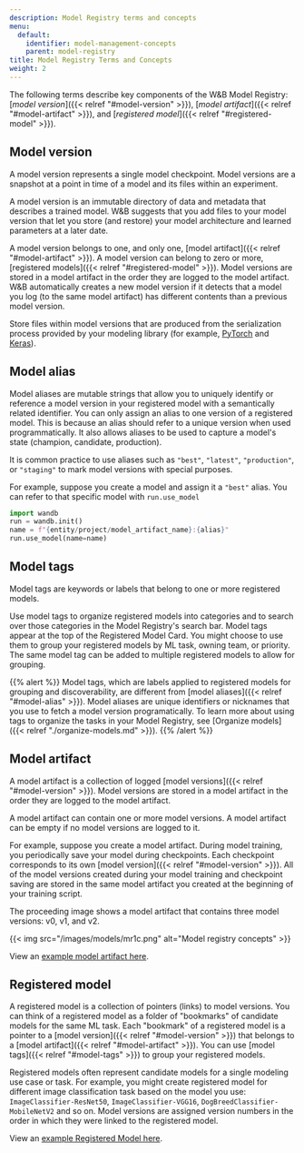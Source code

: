 ```yaml
---
description: Model Registry terms and concepts
menu:
  default:
    identifier: model-management-concepts
    parent: model-registry
title: Model Registry Terms and Concepts
weight: 2
---
```


The following terms describe key components of the W&B Model Registry: [*model version*]({{< relref "#model-version" >}}), [*model artifact*]({{< relref "#model-artifact" >}}), and [*registered model*]({{< relref "#registered-model" >}}).

## Model version
A model version represents a single model checkpoint. Model versions are a snapshot at a point in time of a model and its files within an experiment. 

A model version is an immutable directory of data and metadata that describes a trained model. W&B suggests that you add files to your model version that let you store (and restore) your model architecture and learned parameters at a later date. 

A model version belongs to one, and only one, [model artifact]({{< relref "#model-artifact" >}}). A model version can belong to zero or more, [registered models]({{< relref "#registered-model" >}}). Model versions are stored in a model artifact in the order they are logged to the model artifact. W&B automatically creates a new model version if it detects that a model you log (to the same model artifact) has different contents than a previous model version.

Store files within model versions that are produced from the serialization process provided by your modeling library (for example, [PyTorch](https://pytorch.org/tutorials/beginner/saving_loading_models.html) and [Keras](https://www.tensorflow.org/guide/keras/save_and_serialize)).

<!-- [INSERT IMAGE] -->

## Model alias

Model aliases are mutable strings that allow you to uniquely identify or reference a model version in your registered model with a semantically related identifier. You can only assign an alias to one version of a registered model. This is because an alias should refer to a unique version when used programmatically. It also allows aliases to be used to capture a model's state (champion, candidate, production).

It is common practice to use aliases such as  `"best"`, `"latest"`, `"production"`, or `"staging"` to mark model versions with special purposes.

For example, suppose you create a model and assign it a `"best"` alias. You can refer to that specific model with `run.use_model` 

```python
import wandb
run = wandb.init()
name = f"{entity/project/model_artifact_name}:{alias}"
run.use_model(name=name)
```

## Model tags
Model tags are keywords or labels that belong to one or more registered models.

Use model tags to organize registered models into categories and to search over those categories in the Model Registry's search bar. Model tags appear at the top of the Registered Model Card. You might choose to use them to group your registered models by ML task, owning team, or priority. The same model tag can be added to multiple registered models to allow for grouping. 

{{% alert %}}
Model tags, which are labels applied to registered models for grouping and discoverability, are different from [model aliases]({{< relref "#model-alias" >}}). Model aliases are unique identifiers or nicknames that you use to fetch a model version programatically. To learn more about using tags to organize the tasks in your Model Registry, see [Organize models]({{< relref "./organize-models.md" >}}).
{{% /alert %}}


## Model artifact
A model artifact is a collection of logged [model versions]({{< relref "#model-version" >}}). Model versions are stored in a model artifact in the order they are logged to the model artifact. 

A model artifact can contain one or more model versions. A model artifact can be empty if no model versions are logged to it. 

For example, suppose you create a model artifact. During model training, you periodically save your model during checkpoints. Each checkpoint corresponds to its own [model version]({{< relref "#model-version" >}}). All of the model versions created during your model training and checkpoint saving are stored in the same model artifact you created at the beginning of your training script.

<!-- and will be assigned a version number depending on the sequence in which they were logged. A new version is automatically created when the contents of the latest version that was logged has changed.  -->


The proceeding image shows a model artifact that contains three model versions: v0, v1, and v2.

{{< img src="/images/models/mr1c.png" alt="Model registry concepts" >}}

View an [example model artifact here](https://wandb.ai/timssweeney/model_management_docs_official_v0/artifacts/model/mnist-zws7gt0n).

## Registered model
A registered model is a collection of pointers (links) to model versions. You can think of a registered model as a folder of "bookmarks" of candidate models for the same ML task. Each "bookmark" of a registered model is a pointer to a [model version]({{< relref "#model-version" >}}) that belongs to a [model artifact]({{< relref "#model-artifact" >}}). You can use [model tags]({{< relref "#model-tags" >}}) to group your registered models. 

Registered models often represent candidate models for a single modeling use case or task. For example, you might create registered model for different image classification task based on the model you use: `ImageClassifier-ResNet50`, `ImageClassifier-VGG16`, `DogBreedClassifier-MobileNetV2` and so on. Model versions are assigned version numbers in the order in which they were linked to the registered model.


View an [example Registered Model here](https://wandb.ai/reviewco/registry/model?selectionPath=reviewco%2Fmodel-registry%2FFinetuned-Review-Autocompletion&view=versions).
